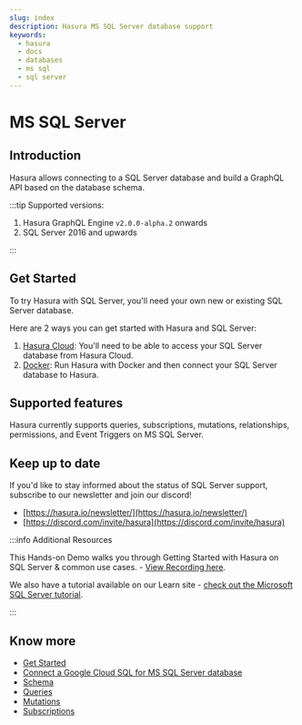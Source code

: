 ```yaml
---
slug: index
description: Hasura MS SQL Server database support
keywords:
  - hasura
  - docs
  - databases
  - ms sql
  - sql server
---
```


# MS SQL Server

## Introduction

Hasura allows connecting to a SQL Server database and build a GraphQL API based on the database schema.

:::tip Supported versions:

1.  Hasura GraphQL Engine `v2.0.0-alpha.2` onwards
2.  SQL Server 2016 and upwards

:::

## Get Started

To try Hasura with SQL Server, you'll need your own new or existing SQL Server database.

Here are 2 ways you can get started with Hasura and SQL Server:

1.  [Hasura Cloud](/databases/ms-sql-server/getting-started/cloud.mdx): You'll need to be able to access your SQL Server
    database from Hasura Cloud.
2.  [Docker](/databases/ms-sql-server/getting-started/docker.mdx): Run Hasura with Docker and then connect your SQL
    Server database to Hasura.

## Supported features

Hasura currently supports queries, subscriptions, mutations, relationships, permissions, and Event Triggers on MS SQL
Server.

## Keep up to date

If you'd like to stay informed about the status of SQL Server support, subscribe to our newsletter and join our discord!

- [https://hasura.io/newsletter/](https://hasura.io/newsletter/)
- [https://discord.com/invite/hasura](https://discord.com/invite/hasura)

:::info Additional Resources

This Hands-on Demo walks you through Getting Started with Hasura on SQL Server & common use cases. -
[View Recording here](https://hasura.io/events/webinar/hasura-sql-server/?pg=docs&plcmt=body&cta=view-recording&tech=).

We also have a tutorial available on our Learn site -
[check out the Microsoft SQL Server tutorial](https://hasura.io/learn/database/microsoft-sql-server/introduction/).

:::

## Know more

- [Get Started](/databases/ms-sql-server/getting-started/index.mdx)
- [Connect a Google Cloud SQL for MS SQL Server database](/databases/ms-sql-server/gcp.mdx)
- [Schema](/schema/ms-sql-server/index.mdx)
- [Queries](/queries/ms-sql-server/index.mdx)
- [Mutations](/mutations/ms-sql-server/index.mdx)
- [Subscriptions](/subscriptions/ms-sql-server/index.mdx)

<!--
.. TODO: DB-COMPATIBILITY

  .. toctree::
    :maxdepth: 1
    :titlesonly:

    Supported MS SQL Server types <mssql-types>
-->
